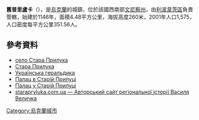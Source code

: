 {{coord|49|23|34|N|28|43|5|E|scale:30000|display=title}}

'''舊普里盧卡'''（{{lang-uk|Стара Прилука}}），是[[烏克蘭|烏克蘭]]的城鎮，位於該國西南部[[文尼察州|文尼察州]]，由[[利波韋茨區|利波韋茨區]]負責管轄，始建於1146年，面積4.48平方公里，海拔高度260米，2001年人口1,575，人口密度每平方公里351.56人。

==參考資料==
* [http://w1.c1.rada.gov.ua/pls/z7502/A005?rf7571=2217 cело Стара Прилука]{{dead link|date=2018年4月 |bot=InternetArchiveBot |fix-attempted=yes }}
* [http://sergekot.com/?p=721 Стара Прилука]
* [http://heraldry.com.ua/index.php3?lang=U&context=info&id=168#verh Українська геральдика] {{Wayback|url=http://heraldry.com.ua/index.php3?lang=U&context=info&id=168#verh |date=20201204080431 }}
* [http://agritura.livejournal.com/25453.html Палац в Старій Прилуці] {{Wayback|url=http://agritura.livejournal.com/25453.html |date=20201022013654 }} {{ref-ru}}
* [https://web.archive.org/web/20160305005848/http://www.oko.kiev.ua/Monument.jsp?monumentId=429 Палац у Старій Прилуці]
* [https://web.archive.org/web/20141218173907/http://starapryluka.com.ua/ starapryluka.com.ua — Авторський сайт регіональної історії Василя Величка]

{{Ukraine-geo-stub}}
[[Category:烏克蘭城市|Category:烏克蘭城市]]